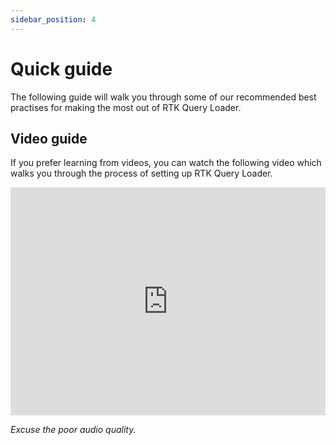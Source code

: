 ```yaml
---
sidebar_position: 4
---
```



# Quick guide

The following guide will walk you through some of our recommended best practises for making the most out of RTK Query Loader.

<DocCardList />

## Video guide

If you prefer learning from videos, you can watch the following video which walks you through the process of setting up RTK Query Loader.

<iframe
  width="100%"
  height="365"
  src="https://www.youtube.com/embed/CNhZx8Ww5Rk"
  title="YouTube video player"
  frameborder="0"
  allow="accelerometer; autoplay; clipboard-write; encrypted-media; gyroscope; picture-in-picture; web-share"
  allowfullscreen
></iframe>

_Excuse the poor audio quality._
